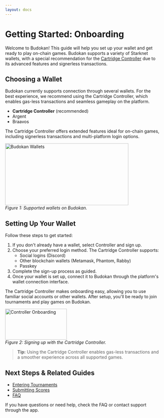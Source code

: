 ```yaml
---
layout: docs
---
```


# Getting Started: Onboarding

Welcome to Budokan! This guide will help you set up your wallet and get ready to play on-chain games. Budokan supports a variety of Starknet wallets, with a special recommendation for the [Cartridge Controller](https://cartridge.gg/controller) due to its advanced features and signerless transactions.

## Choosing a Wallet

Budokan currently supports connection through several wallets. For the best experience, we recommend using the Cartridge Controller, which enables gas-less transactions and seamless gameplay on the platform.

<div className="flex flex-row gap-4 items-start">
  <div className="flex-1">
    <ul>
      <li><strong>Cartridge Controller</strong> (recommended)</li>
      <li>Argent</li>
      <li>Braavos</li>
    </ul>
    <p>
      The Cartridge Controller offers extended features ideal for on-chain games, including signerless transactions and multi-platform login options.
    </p>
  </div>
  <div className="flex-shrink-0">
    <img 
      src="/docs/wallets.png" 
      alt="Budokan Wallets" 
      width="400" 
      height="200" 
    />
    <br />
    <em>Figure 1: Supported wallets on Budokan.</em>
  </div>
</div>

## Setting Up Your Wallet

Follow these steps to get started:

1. If you don't already have a wallet, select Controller and sign up.
2. Choose your preferred login method. The Cartridge Controller supports:
   - Social logins (Discord)
   - Other blockchain wallets (Metamask, Phantom, Rabby)
   - Passkey
3. Complete the sign-up process as guided.
4. Once your wallet is set up, connect it to Budokan through the platform's wallet connection interface.

<div className="flex flex-row gap-4 items-start">
  <div className="flex-1">
    <p>
      The Cartridge Controller makes onboarding easy, allowing you to use familiar social accounts or other wallets. After setup, you'll be ready to join tournaments and play games on Budokan.
    </p>
  </div>
  <div className="flex-shrink-0">
    <img 
      src="/docs/controller-sign-up.png" 
      alt="Controller Onboarding" 
      width="200" 
      height="100" 
    />
    <br />
    <em>Figure 2: Signing up with the Cartridge Controller.</em>
  </div>
</div>

> **Tip:** Using the Cartridge Controller enables gas-less transactions and a smoother experience across all supported games.

## Next Steps & Related Guides

- [Entering Tournaments](/budokan/guide/enter)
- [Submitting Scores](/budokan/guide/submission)
- [FAQ](/guide/faq)

If you have questions or need help, check the FAQ or contact support through the app.